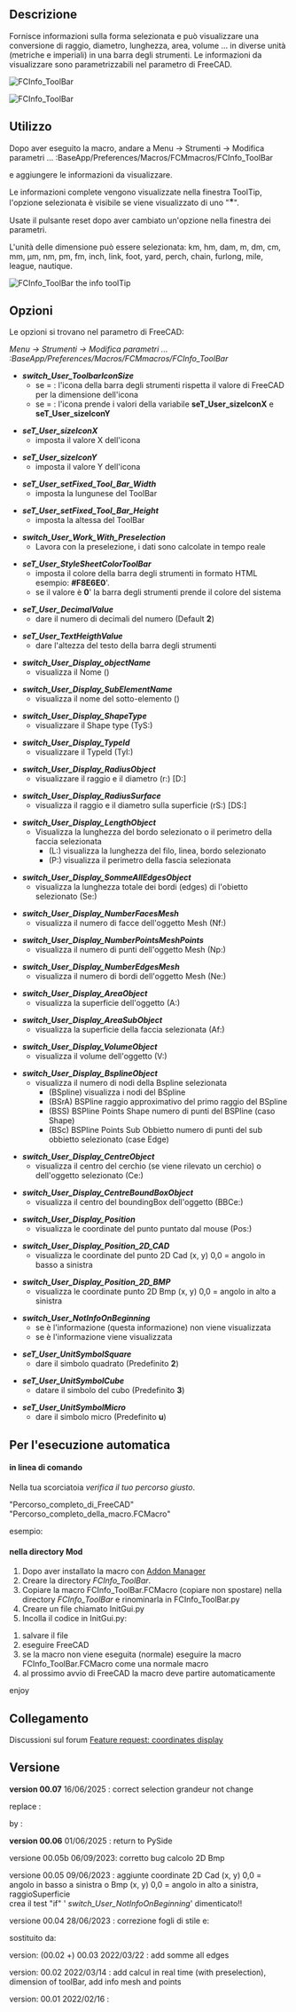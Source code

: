 <languages/>

<div class="mw-translate-fuzzy">
{{Macro
|Name=Macro FCCInfo ToolBar
|Icon=FCInfoToolBar.png
|Description=Fornisce informazioni sulla forma selezionata e può visualizzare una conversione di raggio, diametro, lunghezza, area, volume ... in diverse unità (metriche e imperiali) in una barra degli strumenti in real tempo. Le informazioni da visualizzare sono parametrizzabili nel parametro di FreeCAD.
|Author=Mario52
|Version=00.05b
|Date=2023/09/06
|FCVersion=0.18 and more
|Download=[https://wiki.freecad.org/images/9/9d/FCInfoToolBar.png ToolBar Icon]
|SeeAlso=[[Arch_Survey/it|Arch Survey]], [[Macro_FCInfo/it|Macro FCInfo]], [[Macro_FCInfoGlass/it|Macro FCInfoGlass]]
}}
</div>

<span id="Description"></span>
==Descrizione==

<div class="mw-translate-fuzzy">
Fornisce informazioni sulla forma selezionata e può visualizzare una conversione di raggio, diametro, lunghezza, area, volume ... in diverse unità (metriche e imperiali) in una barra degli strumenti. Le informazioni da visualizzare sono parametrizzabili nel parametro di FreeCAD.
</div>

{{Codeextralink|https://gist.githubusercontent.com/mario52a/e382adbe41747788ad15a18eb206a872/raw/2fbf7ea13a1c2f8af616d7368e43f188334e4559/FCInfo_ToolBar.FCMacro}}

[[Image:Macro_FCInfo_ToolBar_00.png|FCInfo_ToolBar]]
{{Caption|FCInfo_ToolBar}}

[[File:FCInfo_ToolBar_Animate01.gif|FCInfo_ToolBar]]
{{Caption|Barra degli strumenti FCInfo in azione}}

<span id="Usage"></span>
==Utilizzo==

Dopo aver eseguito la macro, andare a Menu → Strumenti → Modifica parametri ... :BaseApp/Preferences/Macros/FCMmacros/FCInfo_ToolBar

e aggiungere le informazioni da visualizzare.

Le informazioni complete vengono visualizzate nella finestra ToolTip, l'opzione selezionata è visibile se viene visualizzato di uno "<big>*</big>".

Usate il pulsante reset dopo aver cambiato un'opzione nella finestra dei parametri.

L'unità delle dimensione può essere selezionata:
km, hm, dam, m, dm, cm, mm, µm, nm, pm, fm, inch, link, foot, yard, perch, chain, furlong, mile, league, nautique.

[[Image:Macro_FCInfo_ToolBar_01.png|FCInfo_ToolBar the info toolTip]]
{{Caption|FCInfo_ToolBar the info toolTip}}

<span id="Options"></span>
==Opzioni==

Le opzioni si trovano nel parametro di FreeCAD:

''Menu → Strumenti → Modifica parametri ... :BaseApp/Preferences/Macros/FCMmacros/FCInfo_ToolBar'' 

*'''''switch_User_ToolbarIconSize'''''
** se = {{FALSE}}: l'icona della barra degli strumenti rispetta il valore di FreeCAD per la dimensione dell'icona
** se = {{TRUE}}: l'icona prende i valori della variabile '''seT_User_sizeIconX''' e '''seT_User_sizeIconY'''

*'''''seT_User_sizeIconX'''''
**imposta il valore X dell'icona

*'''''seT_User_sizeIconY'''''
**imposta il valore Y dell'icona

*'''''seT_User_setFixed_Tool_Bar_Width'''''
**imposta la lungunese del ToolBar

*'''''seT_User_setFixed_Tool_Bar_Height'''''
**imposta la altessa del ToolBar

*'''''switch_User_Work_With_Preselection'''''
**Lavora con la preselezione, i dati sono calcolate in tempo reale

*'''''seT_User_StyleSheetColorToolBar'''''
**imposta il colore della barra degli strumenti in formato HTML esempio: '''#F8E6E0''''.
**se il valore è '''0'''' la barra degli strumenti prende il colore del sistema 

*'''''seT_User_DecimalValue'''''
**dare il numero di decimali del numero (Default '''2''')

*'''''seT_User_TextHeigthValue'''''
**dare l'altezza del testo della barra degli strumenti

*'''''switch_User_Display_objectName'''''
** visualizza il Nome ()

*'''''switch_User_Display_SubElementName'''''
**visualizza il nome del sotto-elemento ()

*'''''switch_User_Display_ShapeType'''''
**visualizzare il Shape type (TyS:)

*'''''switch_User_Display_TypeId'''''
**visualizzare il TypeId (TyI:)

*'''''switch_User_Display_RadiusObject'''''
**visualizzare il raggio e il diametro (r:) [D:]

*'''''switch_User_Display_RadiusSurface'''''
**visualizza il raggio e il diametro sulla superficie (rS:) [DS:]

*'''''switch_User_Display_LengthObject'''''
**Visualizza la lunghezza del bordo selezionato o il perimetro della faccia selezionata
***(L:) visualizza la lunghezza del filo, linea, bordo selezionato
***(P:) visualizza il perimetro della fascia selezionata

*'''''switch_User_Display_SommeAllEdgesObject'''''
**visualizza la lunghezza totale dei bordi (edges) di l'obietto selezionato (Se:)

*'''''switch_User_Display_NumberFacesMesh'''''
**visualizza il numero di facce dell'oggetto Mesh (Nf:)

*'''''switch_User_Display_NumberPointsMeshPoints'''''
**visualizza il numero di punti dell'oggetto Mesh (Np:)

*'''''switch_User_Display_NumberEdgesMesh'''''
**visualizza il numero di bordi dell'oggetto Mesh (Ne:)

*'''''switch_User_Display_AreaObject'''''
**visualizza la superficie dell'oggetto (A:)

*'''''switch_User_Display_AreaSubObject'''''
**visualizza la superficie della faccia selezionata (Af:)

*'''''switch_User_Display_VolumeObject'''''
**visualizza il volume dell'oggetto (V:)

*'''''switch_User_Display_BsplineObject'''''
**visualizza il numero di nodi della Bspline selezionata
***(BSpline) visualizza i nodi del BSpline
***(BSrA) BSPline raggio approximativo del primo raggio del BSpline
***(BSS) BSPline Points Shape numero di punti del BSPline (caso Shape)
***(BSc) BSPline Points Sub Obbietto numero di punti del sub obbietto selezionato (case Edge)

*'''''switch_User_Display_CentreObject'''''
**visualizza il centro del cerchio (se viene rilevato un cerchio) o dell'oggetto selezionato (Ce:)

*'''''switch_User_Display_CentreBoundBoxObject'''''
**visualizza il centro del boundingBox dell'oggetto (BBCe:)

*'''''switch_User_Display_Position'''''
**visualizza le coordinate del punto puntato dal mouse (Pos:)

*'''''switch_User_Display_Position_2D_CAD'''''
**visualizza le coordinate del punto 2D Cad (x, y) 0,0 = angolo in basso a sinistra

*'''''switch_User_Display_Position_2D_BMP'''''
**visualizza le coordinate punto 2D Bmp (x, y) 0,0 = angolo in alto a sinistra

*'''''switch_User_NotInfoOnBeginning'''''
**se è {{FALSE}} l'informazione (questa informazione) non viene visualizzata
**se è {{TRUE}} l'informazione viene visualizzata

*'''''seT_User_UnitSymbolSquare'''''
**dare il simbolo quadrato (Predefinito '''2''')

*'''''seT_User_UnitSymbolCube'''''
**datare il simbolo del cubo (Predefinito '''3''')

*'''''seT_User_UnitSymbolMicro'''''
**dare il simbolo micro (Predefinito '''u''')

<span id="For_automatic_Run"></span>
==Per l'esecuzione automatica==

<span id="in_command_line"></span>
====in linea di comando====

Nella tua scorciatoia ''verifica il tuo percorso giusto''.

"Percorso_completo_di_FreeCAD" "Percorso_completo_della_macro.FCMacro"

esempio:

{{Code|code=
"C:/FreeCAD_0.20.26858_Win-LPv12.5.4_vc17.x-x86-64/bin/FreeCAD.exe" "C:/Users/User/AppData/Roaming/FreeCAD/Macro/FCInfo_ToolBar.FCMacro"
}}

<span id="in_Mod_directory"></span>
==== nella directory Mod ====

#Dopo aver installato la macro con [[Std_AddonMgr/it|Addon Manager]]
#Creare la directory ''FCInfo_ToolBar''.
#Copiare la macro FCInfo_ToolBar.FCMacro (copiare non spostare) nella directory ''FCInfo_ToolBar'' e rinominarla in FCInfo_ToolBar.py
#Creare un file chiamato InitGui.py
#Incolla il codice in InitGui.py:

{{Code|code=
#### FC Version: 0.1 #16/02/2022
#### Mario52
#### FCInfo_ToolBar : mini FCInfo ####
#
import importlib
from importlib import reload
import FreeCAD, FreeCADGui
App = FreeCAD
Gui = FreeCADGui

<!--T:46-->
switch_User_NotRunAuto = FreeCAD.ParamGet("User parameter:BaseApp/Preferences/Macros/FCMmacros/FCInfo_ToolBar").GetBool("switch_User_NotRunAuto")
## switch_User_NotRunAuto 0 (False) = run the macro in begin
## switch_User_NotRunAuto 1 (True)  = not run automatic the macro

<!--T:47-->
if switch_User_NotRunAuto == False:
    import FCInfo_ToolBar
    #reload(FCInfo_ToolBar)
    FreeCAD.ParamGet("User parameter:BaseApp/Preferences/Macros/FCMmacros/FCInfo_ToolBar").SetBool("switch_User_NotRunAuto", False)
    #FreeCAD.Console.PrintMessage("InitGui Ok FCInfo_ToolBar" + "\n")
}}

#salvare il file
#eseguire FreeCAD
#se la macro non viene eseguita (normale) eseguire la macro FCInfo_ToolBar.FCMacro come una normale macro
#al prossimo avvio di FreeCAD la macro deve partire automaticamente
enjoy

<span id="Link"></span>
==Collegamento==

<div class="mw-translate-fuzzy">
Discussioni sul forum [https://forum.freecadweb.org/viewtopic.php?f=8&t=66294 Feature request: coordinates display]
</div>

<span id="Version"></span>
==Versione==

<div lang="en" dir="ltr" class="mw-content-ltr">
'''version 00.07''' 16/06/2025 : correct selection grandeur not change
</div> 

<div lang="en" dir="ltr" class="mw-content-ltr">
replace :
</div>

{{Code|code=
    QtCore.QObject.connect(comboBox_ToolBar, QtCore.SIGNAL("currentIndexChanged(QString)"), SIGNAL_comboBox_Changed)
}}

<div lang="en" dir="ltr" class="mw-content-ltr">
by :
</div>

{{Code|code=
    comboBox_ToolBar.currentTextChanged.connect(SIGNAL_comboBox_Changed)
}}

<div lang="en" dir="ltr" class="mw-content-ltr">
'''version 00.06''' 01/06/2025 : return to PySide
</div>

<div class="mw-translate-fuzzy">
versione 00.05b 06/09/2023: corretto bug calcolo 2D Bmp
</div>

<div class="mw-translate-fuzzy">
versione 00.05 09/06/2023 : aggiunte coordinate 2D Cad (x, y) 0,0 = angolo in basso a sinistra o Bmp (x, y) 0,0 = angolo in alto a sinistra, raggioSuperficie<br>crea il test "if" ' ''switch_User_NotInfoOnBeginning''' dimenticato!!
</div>

<div class="mw-translate-fuzzy">
versione 00.04 28/06/2023 : correzione fogli di stile e:
</div>

{{Code|code=
                        sommeEdgesSTR = str(sommeEdges)
}}
sostituito da:
{{Code|code=
                        sommeEdgesSTR = str(round(sommeEdges * uniteM, seT_User_DecimalValue)) + " " + uniteMs
}}

<div class="mw-translate-fuzzy">
version: (00.02 +) 00.03 2022/03/22 : add somme all edges
</div>

<div class="mw-translate-fuzzy">
version: 00.02 2022/03/14 : add calcul in real time (with preselection), dimension of toolBar, add info mesh and points
</div>

<div class="mw-translate-fuzzy">
version: 00.01 2022/02/16 :
</div>